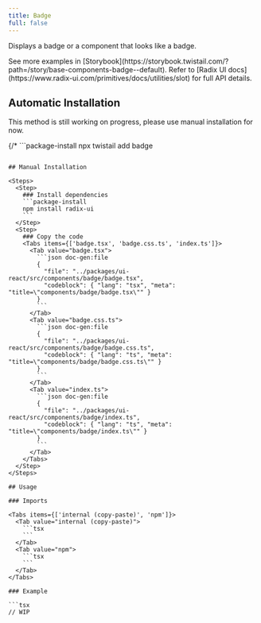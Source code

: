 ```yaml
---
title: Badge
full: false
---
```


Displays a badge or a component that looks like a badge.

<Callout type='info'>
  See more examples in [Storybook](https://storybook.twistail.com/?path=/story/base-components-badge--default).
  Refer to [Radix UI docs](https://www.radix-ui.com/primitives/docs/utilities/slot) for full API details.
</Callout>

## Automatic Installation

<Callout type='warn'>
  This method is still working on progress, please use manual installation for now.
</Callout>

{/* ```package-install
npx twistail add badge
``` */}

## Manual Installation

<Steps>
  <Step>
    ### Install dependencies
    ```package-install
    npm install radix-ui
    ```
  </Step>
  <Step>
    ### Copy the code
    <Tabs items={['badge.tsx', 'badge.css.ts', 'index.ts']}>
      <Tab value="badge.tsx">
        ```json doc-gen:file
        {
          "file": "../packages/ui-react/src/components/badge/badge.tsx",
          "codeblock": { "lang": "tsx", "meta": "title=\"components/badge/badge.tsx\"" }
        }
        ```
      </Tab>
      <Tab value="badge.css.ts">
        ```json doc-gen:file
        {
          "file": "../packages/ui-react/src/components/badge/badge.css.ts",
          "codeblock": { "lang": "ts", "meta": "title=\"components/badge/badge.css.ts\"" }
        }
        ```
      </Tab>
      <Tab value="index.ts">
        ```json doc-gen:file
        {
          "file": "../packages/ui-react/src/components/badge/index.ts",
          "codeblock": { "lang": "ts", "meta": "title=\"components/badge/index.ts\"" }
        }
        ```
      </Tab>
    </Tabs>
  </Step>
</Steps>

## Usage

### Imports

<Tabs items={['internal (copy-paste)', 'npm']}>
  <Tab value="internal (copy-paste)">
    ```tsx
    ```
  </Tab>
  <Tab value="npm">
    ```tsx
    ```
  </Tab>
</Tabs>

### Example

```tsx
// WIP
```
